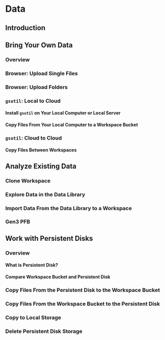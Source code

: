 # Data

## Introduction {#introduction-data}

<!------------------------------------------>

## Bring Your Own Data

### Overview

### Browser: Upload Single Files

### Browser: Upload Folders

### `gsutil`: Local to Cloud

#### Install `gsutil` on Your Local Computer or Local Server

#### Copy Files From Your Local Computer to a Workspace Bucket

### `gsutil`: Cloud to Cloud

#### Copy Files Between Workspaces

<!------------------------------------------>

## Analyze Existing Data

<!-- Import data from available projects to existing or new workspace -->

### Clone Workspace

### Explore Data in the Data Library

### Import Data From the Data Library to a Workspace

### Gen3 PFB

<!------------------------------------------>

## Work with Persistent Disks

### Overview

#### What is Persistent Disk?

<!--(https://support.terra.bio/hc/en-us/articles/360047318551)-->

#### Compare Workspace Bucket and Persistent Disk

<!-- Storage sharing vs. faster compute (for Jupyter/RStudio/Galaxy) -->
<!-- Backed up vs. not -->
<!-- Expense -->

### Copy Files From the Persistent Disk to the Workspace Bucket

### Copy Files From the Workspace Bucket to the Persistent Disk

### Copy to Local Storage

### Delete Persistent Disk Storage
